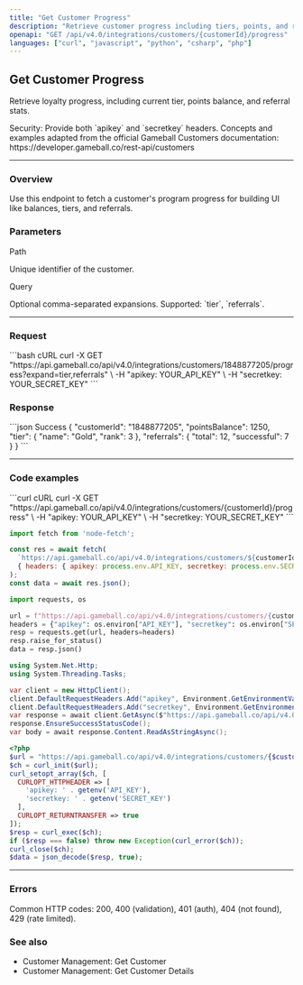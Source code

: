 ```yaml
---
title: "Get Customer Progress"
description: "Retrieve customer progress including tiers, points, and referrals."
openapi: "GET /api/v4.0/integrations/customers/{customerId}/progress"
languages: ["curl", "javascript", "python", "csharp", "php"]
---
```


## Get Customer Progress

Retrieve loyalty progress, including current tier, points balance, and referral stats.

<Info>
Security: Provide both `apikey` and `secretkey` headers.
</Info>

<Note>
Concepts and examples adapted from the official Gameball Customers documentation: https://developer.gameball.co/rest-api/customers
</Note>

---

### Overview

Use this endpoint to fetch a customer's program progress for building UI like balances, tiers, and referrals.


### Parameters

Path

<ParamField path="customerId" type="string" required>
Unique identifier of the customer.
</ParamField>

Query

<ParamField query="expand" type="string" default="none">
Optional comma-separated expansions. Supported: `tier`, `referrals`.
</ParamField>

---

### Request

<RequestExample>
```bash cURL
curl -X GET "https://api.gameball.co/api/v4.0/integrations/customers/1848877205/progress?expand=tier,referrals" \
  -H "apikey: YOUR_API_KEY" \
  -H "secretkey: YOUR_SECRET_KEY"
```
</RequestExample>

### Response

<ResponseExample>
```json Success
{
  "customerId": "1848877205",
  "pointsBalance": 1250,
  "tier": {
    "name": "Gold",
    "rank": 3
  },
  "referrals": {
    "total": 12,
    "successful": 7
  }
}
```
</ResponseExample>

---

### Code examples

<CodeGroup>
```curl cURL
curl -X GET "https://api.gameball.co/api/v4.0/integrations/customers/{customerId}/progress" \
  -H "apikey: YOUR_API_KEY" \
  -H "secretkey: YOUR_SECRET_KEY"
```

```javascript Node.js
import fetch from 'node-fetch';

const res = await fetch(
  `https://api.gameball.co/api/v4.0/integrations/customers/${customerId}/progress`,
  { headers: { apikey: process.env.API_KEY, secretkey: process.env.SECRET_KEY } }
);
const data = await res.json();
```

```python Python
import requests, os

url = f"https://api.gameball.co/api/v4.0/integrations/customers/{customer_id}/progress"
headers = {"apikey": os.environ["API_KEY"], "secretkey": os.environ["SECRET_KEY"]}
resp = requests.get(url, headers=headers)
resp.raise_for_status()
data = resp.json()
```

```csharp C#
using System.Net.Http;
using System.Threading.Tasks;

var client = new HttpClient();
client.DefaultRequestHeaders.Add("apikey", Environment.GetEnvironmentVariable("API_KEY"));
client.DefaultRequestHeaders.Add("secretkey", Environment.GetEnvironmentVariable("SECRET_KEY"));
var response = await client.GetAsync($"https://api.gameball.co/api/v4.0/integrations/customers/{customerId}/progress");
response.EnsureSuccessStatusCode();
var body = await response.Content.ReadAsStringAsync();
```

```php PHP
<?php
$url = "https://api.gameball.co/api/v4.0/integrations/customers/{$customerId}/progress";
$ch = curl_init($url);
curl_setopt_array($ch, [
  CURLOPT_HTTPHEADER => [
    'apikey: ' . getenv('API_KEY'),
    'secretkey: ' . getenv('SECRET_KEY')
  ],
  CURLOPT_RETURNTRANSFER => true
]);
$resp = curl_exec($ch);
if ($resp === false) throw new Exception(curl_error($ch));
curl_close($ch);
$data = json_decode($resp, true);
```
</CodeGroup>

---

### Errors

Common HTTP codes: 200, 400 (validation), 401 (auth), 404 (not found), 429 (rate limited).

### See also

- Customer Management: Get Customer
- Customer Management: Get Customer Details



